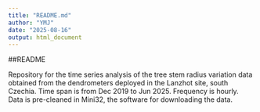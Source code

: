 ```yaml
---
title: "README.md"
author: "YMJ"
date: "2025-08-16"
output: html_document
---
```

##README

Repository for the time series analysis of the tree stem radius variation data obtained from the dendrometers deployed in the Lanzhot site, south Czechia.
Time span is from Dec 2019 to Jun 2025. Frequency is hourly. Data is pre-cleaned in Mini32, the software for downloading the data. 

